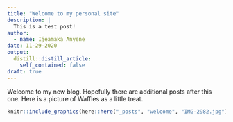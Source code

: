 ```yaml
---
title: "Welcome to my personal site"
description: |
  This is a test post! 
author:
  - name: Ijeamaka Anyene
date: 11-29-2020
output:
  distill::distill_article:
    self_contained: false
draft: true
---
```


Welcome to my new blog. Hopefully there are additional posts after this one.
Here is a picture of Waffles as a little treat. 

```r
knitr::include_graphics(here::here("_posts", "welcome", "IMG-2982.jpg"))
```




